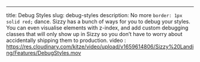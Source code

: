 ---
title: Debug Styles
slug: debug-styles
description: No more <code>border&#58; 1px solid red;</code> dance. Sizzy has a bunch of ways for you to debug your styles. You can even visualise elements with z-index, and add custom debugging classes that will only show up in Sizzy so you don’t have to worry about accidentally shipping them to production.
video : https://res.cloudinary.com/kitze/video/upload/v1659614806/Sizzy%20Landing/Features/DebugStyles.mov
